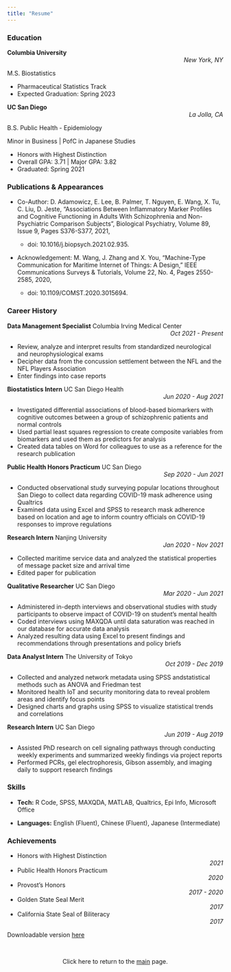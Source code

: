 ```yaml
---
title: "Resume"
---
```



### Education

**Columbia University** <div style="text-align: right"> *New York, NY* </div>

M.S. Biostatistics

- Pharmaceutical Statistics Track
- Expected Graduation: Spring 2023

**UC San Diego** <div style="text-align: right"> *La Jolla, CA* </div>

B.S. Public Health - Epidemiology

Minor in Business | PofC in Japanese Studies

- Honors with Highest Distinction
- Overall GPA: 3.71 | Major GPA: 3.82
- Graduated: Spring 2021

### Publications & Appearances

- Co-Author: D. Adamowicz, E. Lee, B. Palmer, T. Nguyen, E. Wang, X. Tu, C. Liu, D. Jeste, "Associations Between Inflammatory Marker Profiles and Cognitive Functioning in Adults With Schizophrenia and Non-Psychiatric Comparison Subjects", Biological Psychiatry, Volume 89, Issue 9, Pages S376-S377, 2021,
    - doi: 10.1016/j.biopsych.2021.02.935.

- Acknowledgement: M. Wang, J. Zhang and X. You, "Machine-Type Communication for Maritime Internet of Things: A Design," IEEE Communications Surveys & Tutorials, Volume 22, No. 4, Pages 2550-2585, 2020, 

    - doi: 10.1109/COMST.2020.3015694.

### Career History

**Data Management Specialist**
Columbia Irving Medical Center <div style="text-align: right"> *Oct 2021 - Present* </div> 

- Review, analyze and interpret results from standardized neurological and neurophysiological exams
- Decipher data from the concussion settlement between the NFL and the NFL Players Association
- Enter findings into case reports

**Biostatistics Intern**
UC San Diego Health <div style="text-align: right"> *Jun 2020 - Aug 2021* </div>

- Investigated differential associations of blood-based biomarkers with cognitive outcomes between a group of schizophrenic patients and normal controls
- Used partial least squares regression to create composite variables from biomarkers and used them as predictors for analysis
- Created data tables on Word for colleagues to use as a reference for the research publication

**Public Health Honors Practicum**
UC San Diego <div style="text-align: right"> *Sep 2020 - Jun 2021* </div>

- Conducted observational study surveying popular locations throughout San Diego to collect data regarding COVID-19 mask adherence using Qualtrics
- Examined data using Excel and SPSS to research mask adherence based on location and age to inform country officials on COVID-19 responses to improve regulations

**Research Intern**
Nanjing University <div style="text-align: right"> *Jan 2020 - Nov 2021* </div>

- Collected maritime service data and analyzed the statistical properties of message packet size and arrival time
- Edited paper for publication

**Qualitative Researcher**
UC San Diego <div style="text-align: right"> *Mar 2020 - Jun 2021* </div>

- Administered in-depth interviews and observational studies with study participants to observe impact of COVID-19 on student's mental health
- Coded interviews using MAXQDA until data saturation was reached in our database for accurate data analysis
- Analyzed resulting data using Excel to present findings and recommendations through presentations and policy briefs

**Data Analyst Intern**
The University of Tokyo <div style="text-align: right"> *Oct 2019 - Dec 2019* </div>

- Collected and analyzed network metadata using SPSS andstatistical methods such as ANOVA and Friedman test
- Monitored health IoT and security monitoring data to reveal problem areas and identify focus points
- Designed charts and graphs using SPSS to visualize statistical trends and correlations

**Research Intern**
UC San Diego <div style="text-align: right"> *Jun 2019 - Aug 2019* </div>

- Assisted PhD research on cell signaling pathways through conducting weekly experiments and summarized weekly findings via project reports
- Performed PCRs, gel electrophoresis, Gibson assembly, and imaging daily to support research findings

### Skills

- **Tech:** R Code, SPSS, MAXQDA, MATLAB, Qualtrics, Epi Info, Microsoft Office

- **Languages:** English (Fluent), Chinese (Fluent), Japanese (Intermediate)

### Achievements

- Honors with Highest Distinction <div style="text-align: right"> *2021* </div>
- Public Health Honors Practicum <div style="text-align: right"> *2020* </div>
- Provost's Honors <div style="text-align: right"> *2017 - 2020* </div>
- Golden State Seal Merit <div style="text-align: right"> *2017* </div>
- California State Seal of Biliteracy <div style="text-align: right"> *2017* </div>

Downloadable version [here](resume.pdf)

<br>
<center>

Click here to return to the [main](index.html) page.